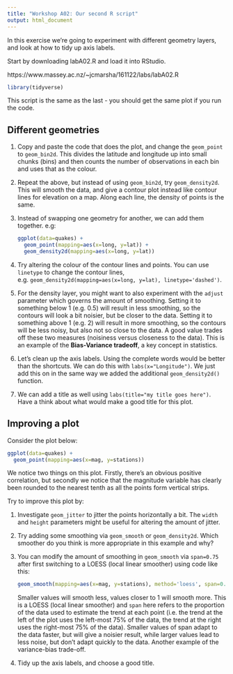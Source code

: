 ```yaml
---
title: "Workshop A02: Our second R script"
output: html_document
---
```


In this exercise we're going to experiment with different geometry layers, and look at how to tidy up axis labels.

Start by downloading labA02.R and load it into RStudio.

https://www.massey.ac.nz/~jcmarsha/161122/labs/labA02.R

```r
library(tidyverse)
```

This script is the same as the last - you should get the same plot if you run the code.

## Different geometries

1. Copy and paste the code that does the plot, and change the `geom_point` to `geom_bin2d`. This divides the latitude and longitude up into small chunks (bins)
and then counts the number of observations in each bin and uses that as the colour.

2. Repeat the above, but instead of using `geom_bin2d`, try `geom_density2d`. This will smooth the data, and give a contour plot instead like contour lines for elevation on a map. Along each line, the density of points is the same.

3. Instead of swapping one geometry for another, we can add them together. e.g:

    ```r
    ggplot(data=quakes) +
      geom_point(mapping=aes(x=long, y=lat)) +
      geom_density2d(mapping=aes(x=long, y=lat))
    ```

4. Try altering the colour of the contour lines and points. You can use `linetype` to change the contour lines, e.g. `geom_density2d(mapping=aes(x=long, y=lat), linetype='dashed')`.

5. For the density layer, you might want to also experiment with the `adjust` parameter which governs the amount of smoothing. Setting it to something below 1 (e.g. 0.5) will result in less smoothing, so the contours will look a bit noisier, but be closer to the data. Setting it to something above 1 (e.g. 2) will result in more smoothing, so the contours will be less noisy, but also not so close to the data. A good value trades off these two measures (noisiness versus closeness to the data). This is an example of the **Bias-Variance tradeoff**, a key concept in statistics.

6. Let's clean up the axis labels. Using the complete words would be better than the shortcuts. We can do this with `labs(x="Longitude")`. We just add this on in the same way we added the additional `geom_density2d()` function.

7. We can add a title as well using `labs(title="my title goes here")`. Have a think about what would make a good title for this plot.

## Improving a plot

Consider the plot below:

```r
ggplot(data=quakes) +
  geom_point(mapping=aes(x=mag, y=stations))
```

We notice two things on this plot. Firstly, there's an obvious positive correlation, but secondly we notice that the magnitude variable has clearly been rounded to the nearest tenth as all the points form vertical strips.

Try to improve this plot by:

1. Investigate `geom_jitter` to jitter the points horizontally a bit. The `width` and `height` parameters might be useful for altering the amount of jitter.

2. Try adding some smoothing via `geom_smooth` or `geom_density2d`. Which smoother do you think is more appropriate in this example and why?

3. You can modify the amount of smoothing in `geom_smooth` via `span=0.75` after first switching to a LOESS (local linear smoother) using code like this:
    
    ```r
    geom_smooth(mapping=aes(x=mag, y=stations), method='loess', span=0.75)
    ```

    Smaller values will smooth less, values closer to 1 will smooth more. This is a LOESS (local linear smoother) and `span` here refers to the proportion of the data used to estimate the trend at each point (i.e. the trend at the left of the plot uses the left-most 75% of the data, the trend at the right uses the right-most 75% of the data). Smaller values of span adapt to the data faster, but will give a noisier result, while larger values lead to less noise, but don't adapt quickly to the data. Another example of the variance-bias trade-off.

4. Tidy up the axis labels, and choose a good title.

